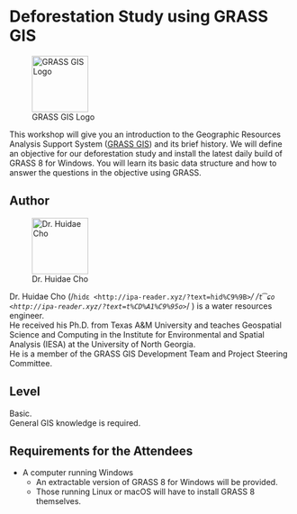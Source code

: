 # Deforestation Study using GRASS GIS {.unnumbered #sec-index}

![GRASS GIS Logo](images/grassgis_logo_colorlogo_text_whitebg.png){width=100px align=right}

This workshop will give you an introduction to the Geographic Resources Analysis Support System ([GRASS GIS](https://grass.osgeo.org/)) and its brief history. We will define an objective for our deforestation study and install the latest daily build of GRASS 8 for Windows. You will learn its basic data structure and how to answer the questions in the objective using GRASS.

## Author

![Dr. Huidae Cho](images/portrait.png){width=100px align=left}

Dr. Huidae Cho (/`hidɛ <http://ipa-reader.xyz/?text=hid%C9%9B>`_/ /`t͡ɕo <http://ipa-reader.xyz/?text=t%CD%A1%C9%95o>`_/ ) is a water resources engineer.  
He received his Ph.D. from Texas A&M University and teaches Geospatial Science and Computing in the Institute for Environmental and Spatial Analysis (IESA) at the University of North Georgia.  
He is a member of the GRASS GIS Development Team and Project Steering Committee.

## Level

Basic.  
General GIS knowledge is required.

## Requirements for the Attendees

- A computer running Windows
  - An extractable version of GRASS 8 for Windows will be provided.
  - Those running Linux or macOS will have to install GRASS 8 themselves.
